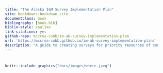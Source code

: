 ```yaml
--- 
title: "The Alaska I&M Survey Implementation Plan"
site: bookdown::bookdown_site
documentclass: book
bibliography: [book.bib]
biblio-style: apalike
link-citations: yes
github-repo: mccrea-cobb/im-ak-survey-implementation-plan
url: 'https://mccrea-cobb.github.io/im-ak-survey-implementation-plan/'
description: "A guide to creating surveys for priority resources of concern at National Wildlife Refuges in Alaska"
---
```


# {-}

```r
knitr::include_graphics("docs/images/where.jpeg")
```